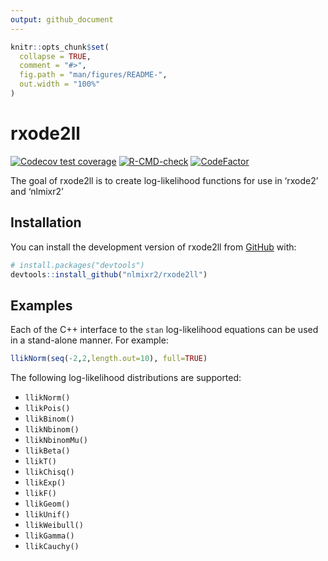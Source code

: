 ```yaml
---
output: github_document
---
```


<!-- README.md is generated from README.Rmd. Please edit that file -->

```r
knitr::opts_chunk$set(
  collapse = TRUE,
  comment = "#>",
  fig.path = "man/figures/README-",
  out.width = "100%"
)
```

# rxode2ll

<!-- badges: start -->
[![Codecov test coverage](https://codecov.io/gh/nlmixr2/rxode2ll/branch/main/graph/badge.svg)](https://app.codecov.io/gh/nlmixr2/rxode2ll?branch=main)
[![R-CMD-check](https://github.com/nlmixr2/rxode2ll/actions/workflows/R-CMD-check.yaml/badge.svg)](https://github.com/nlmixr2/rxode2ll/actions/workflows/R-CMD-check.yaml)
[![CodeFactor](https://www.codefactor.io/repository/github/nlmixr2/rxode2ll/badge)](https://www.codefactor.io/repository/github/nlmixr2/rxode2ll)
<!-- badges: end -->

The goal of rxode2ll is to create log-likelihood functions for use in 'rxode2' and 'nlmixr2'

## Installation

You can install the development version of rxode2ll from [GitHub](https://github.com/) with:

``` r
# install.packages("devtools")
devtools::install_github("nlmixr2/rxode2ll")
```

## Examples 

Each of the C++ interface to the `stan` log-likelihood equations can
be used in a stand-alone manner.  For example:

```r
llikNorm(seq(-2,2,length.out=10), full=TRUE)
```

The following log-likelihood distributions are supported:

- `llikNorm()`
- `llikPois()`
- `llikBinom()`
- `llikNbinom()`
- `llikNbinomMu()`
- `llikBeta()`
- `llikT()`
- `llikChisq()`
- `llikExp()`
- `llikF()`
- `llikGeom()`
- `llikUnif()`
- `llikWeibull()`
- `llikGamma()`
- `llikCauchy()`

